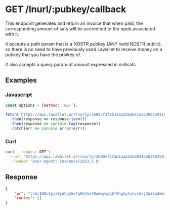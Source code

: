 # GET /lnurl/:pubkey/callback

This endpoint generates and return an invoice that when paid, the corresponding
amount of sats will be accredited to the npub associated with it.

It accepts a path param that is a NOSTR pubkey (ANY valid NOSTR public), so
there is no need to have previously used Lawallet to receive money on a pubkey
that you have the privkey of.

It also accepts a query param of amount expressed in millisats

## Examples

### Javascript
```js copy showLineNumbers
const options = {method: 'GET'};

fetch('https://api.lawallet.ar/lnurlp/3699cf3fab1aa22dad84155639d35911013c63bbe6e26818e2584ed12cebeb6e/callback?amount=10000000', options)
  .then(response => response.json())
  .then(response => console.log(response))
  .catch(err => console.error(err));
```

### Curl
```bash copy
curl --request GET \
  --url 'https://api.lawallet.ar/lnurlp/3699cf3fab1aa22dad84155639d35911013c63bbe6e26818e2584ed12cebeb6e/callback?amount=10000000' \
  --header 'User-Agent: insomnia/2023.5.8'
```

## Response 
```json copy
{
	"pr": "lnbc100u1pja0ynhpp5ufq0m7muf0wmwycpq6f9hgmytunvxkxj3az5w2em3u4pap899hgshp5quun9kwaplyekhdpjt7f88aelzwch82h579h9m6r0sh8xm8lqgwqcqzzsxqzjcsp5qshqdv98jtedq7vxx3qfzpvlqggjl8unu26lfm9tzglnlrqllxkq9qyyssqan0gdzmyzsgws97n79pg3s7dc9996m6hkcmke03agf30qaedjxq8eym39u83m6k3f9dhe37qz3kpwf7f28myn5gng488h870znskkvgqgp35yp",
	"routes": []
}
```
